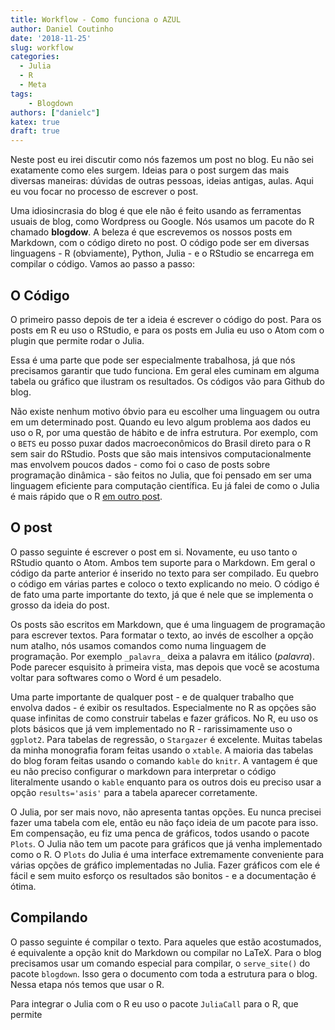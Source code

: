 ```yaml
---
title: Workflow - Como funciona o AZUL
author: Daniel Coutinho
date: '2018-11-25'
slug: workflow
categories:
  - Julia
  - R
  - Meta
tags:
    - Blogdown
authors: ["danielc"]
katex: true
draft: true
---
```


Neste post eu irei discutir como nós fazemos um post no blog. Eu não sei exatamente como eles surgem. Ideias para o post surgem das mais diversas maneiras: dúvidas de outras pessoas, ideias antigas, aulas. Aqui eu vou focar no processo de escrever o post.

Uma idiosincrasia do blog é que ele não é feito usando as ferramentas usuais de blog, como Wordpress ou Google. Nós usamos um pacote do R chamado **blogdow**. A beleza é que escrevemos os nossos posts em Markdown, com o código direto no post. O código pode ser em diversas linguagens - R (obviamente), Python, Julia - e o RStudio se encarrega em compilar o código. Vamos ao passo a passo:

## O Código

O primeiro passo depois de ter a ideia é escrever o código do post. Para os posts em R eu uso o RStudio, e para os posts em Julia eu uso o Atom com o plugin que permite rodar o Julia.

Essa é uma parte que pode ser especialmente trabalhosa, já que nós precisamos garantir que tudo funciona. Em geral eles cuminam em alguma tabela ou gráfico que ilustram os resultados. Os códigos vão para Github do blog.

Não existe nenhum motivo óbvio para eu escolher uma linguagem ou outra em um determinado post. Quando eu levo algum problema aos dados eu uso o R, por uma questão de hábito e de infra estrutura. Por exemplo, com o ``BETS`` eu posso puxar dados macroeconômicos do Brasil direto para o R sem sair do RStudio. Posts que são mais intensivos computacionalmente mas envolvem poucos dados - como foi o caso de posts sobre programação dinâmica - são feitos no Julia, que foi pensado em ser uma linguagem eficiente para computação científica. Eu já falei de como o Julia é mais rápido que o R [em outro post](https://azul.netlify.com/2018/10/28/por-que-usar-o-julia/).

## O post

O passo seguinte é escrever o post em si. Novamente, eu uso tanto o RStudio quanto o Atom. Ambos tem suporte para o Markdown. Em geral o código da parte anterior é inserido no texto para ser compilado. Eu quebro o código em várias partes e coloco o texto explicando no meio. O código é de fato uma parte importante do texto, já que é nele que se implementa o grosso da ideia do post.

Os posts são escritos em Markdown, que é uma linguagem de programação para escrever textos. Para formatar o texto, ao invés de escolher a opção num atalho, nós usamos comandos como numa linguagem de programação. Por exemplo `_palavra_` deixa a palavra em itálico (_palavra_). Pode parecer esquisito à primeira vista, mas depois que você se acostuma voltar para softwares como o Word é um pesadelo.

Uma parte importante de qualquer post - e de qualquer trabalho que envolva dados - é exibir os resultados. Especialmente no R as opções são quase infinitas de como construir tabelas e fazer gráficos. No R, eu uso os plots básicos que já vem implementado no R - rarissimamente uso o ``ggplot2``. Para tabelas de regressão, o ``Stargazer`` é excelente. Muitas tabelas da minha monografia foram feitas usando o ``xtable``. A maioria das tabelas do blog foram feitas usando o comando `kable` do ``knitr``. A vantagem é que eu não preciso configurar o markdown para interpretar o código literalmente usando o `kable` enquanto para os outros dois eu preciso usar a opção `results='asis'` para a tabela aparecer corretamente.

O Julia, por ser mais novo, não apresenta tantas opções. Eu nunca precisei fazer uma tabela com ele, então eu não faço ideia de um pacote para isso. Em compensação, eu fiz uma penca de gráficos, todos usando o pacote ``Plots``. O Julia não tem um pacote para gráficos que já venha implementado como o R. O ``Plots`` do Julia é uma interface extremamente conveniente para várias opções de gráfico implementadas no Julia. Fazer gráficos com ele é fácil e sem muito esforço os resultados são bonitos - e a documentação é ótima.

## Compilando

O passo seguinte é compilar o texto. Para aqueles que estão acostumados, é equivalente a opção knit do Markdown ou compilar no LaTeX. Para o blog precisamos usar um comando especial para compilar, o ``serve_site()`` do pacote ``blogdown``. Isso gera o documento com toda a estrutura para o blog. Nessa etapa nós temos que usar o R.

Para integrar o Julia com o R eu uso o pacote ``JuliaCall`` para o R, que permite   
